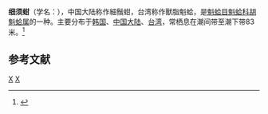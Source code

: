 {{noteTA
|T=zh-cn:细须蚶; zh-tw:獸脂魁蛤;
|1=zh-cn:细须蚶; zh-tw:獸脂魁蛤;
}}
{{Speciesbox 
| taxon = Barbatia stearnsii
| binomial_authority = (Pilsbry, 1895)
}}
'''细须蚶'''（学名：''{{lang|la|Barbatia stearnsii}}''），中国大陆称作細鬚蚶，台湾称作獸脂魁蛤，是[[魁蛤目|魁蛤目]][[魁蛤科|魁蛤科]][[胡魁蛤属|胡魁蛤属]]的一种。主要分布于[[韩国|韩国]]、[[中国大陆|中国大陆]]、[[台湾|台湾]]，常栖息在潮间带至潮下带83米。<ref>{{cite web|url=http://shell.sinica.edu.tw/chinese/shellbase_detail.php?science_no=2165|title=国际贝库：细须蚶|publisher=台湾贝类资料库|accessdate=2009-08-11|archive-date=2016-10-19|archive-url=https://web.archive.org/web/20161019002610/http://shell.sinica.edu.tw/chinese/shellbase_detail.php?science_no=2165|dead-url=no}}</ref>

== 参考文献 ==
{{reflist|2}}
{{Taxonbar|from=Q15234002}}
[[Category:_1895年描述的动物|X]]
[[Category:鬍魁蛤屬|X]]